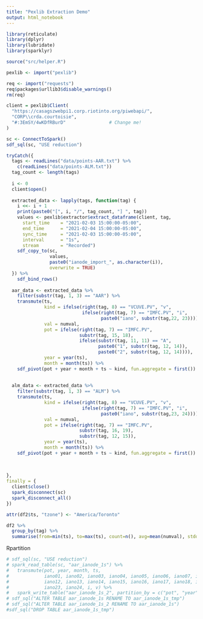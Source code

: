 ```yaml
---
title: "Pexlib Extraction Demo"
output: html_notebook
---
```


```r
library(reticulate)
library(dplyr)
library(lubridate)
library(sparklyr)

source("src/helper.R")

pexlib <- import("pexlib")

req <- import("requests")
req$packages$urllib3$disable_warnings() 
rm(req)

```



```r
client = pexlib$Client(
  "https://casagszwebpi1.corp.riotinto.org/piwebapi/",
  "CORP\\crda.courtoisie",
  "#:3EmSY/4wKDfRBurD"                # Change me!
)

sc <- ConnectToSpark()
sdf_sql(sc, "USE reduction")

tryCatch({
  tags <- readLines("data/points-AAR.txt") %>%
    c(readLines("data/points-ALM.txt"))
  tag_count <- length(tags)
  
  i <- 0
  client$open()
  
  extracted_data <- lapply(tags, function(tag) {
    i <<- i + 1
    print(paste0("[", i, "/", tag_count, "] ", tag))
    values <- pexlib$extractor$extract_dataframe(client, tag,
      start_time    = "2021-02-03 15:00:00-05:00",
      end_time      = "2021-02-04 15:00:00-05:00",
      sync_time     = "2021-02-03 15:00:00-05:00",
      interval      = "1s",
      stream        = "Recorded")
    sdf_copy_to(sc, 
                values, 
                paste0("ianode_import_", as.character(i)), 
                overwrite = TRUE)
  }) %>% 
    sdf_bind_rows()
  
  aar_data <- extracted_data %>%
    filter(substr(tag, 1, 3) == "AAR") %>%
    transmute(ts,
              kind = ifelse(right(tag, 8) == "VCUVE.PV", "v",
                            ifelse(right(tag, 7) == "IMFC.PV", "i",
                                   paste0("iano", substr(tag,22, 23)))),
              val = numval,
              pot = ifelse(right(tag, 7) == "IMFC.PV",
                           substr(tag, 15, 18),
                           ifelse(substr(tag, 11, 11) == "A", 
                                  paste0("1", substr(tag, 12, 14)), 
                                  paste0("2", substr(tag, 12, 14)))),
              year = year(ts),
              month = month(ts)) %>%
    sdf_pivot(pot + year + month + ts ~ kind, fun.aggregate = first())
     
          
  alm_data <- extracted_data %>%
    filter(substr(tag, 1, 3) == "ALM") %>%
    transmute(ts,
              kind = ifelse(right(tag, 8) == "VCUVE.PV", "v",
                            ifelse(right(tag, 7) == "IMFC.PV", "i",
                                   paste0("iano", substr(tag,23, 24)))),
              val = numval,
              pot = ifelse(right(tag, 7) == "IMFC.PV",
                           substr(tag, 16, 19),
                           substr(tag, 12, 15)),
              year = year(ts),
              month = month(ts)) %>%
    sdf_pivot(pot + year + month + ts ~ kind, fun.aggregate = first())
    
  
  
},
finally = {
  client$close()
  spark_disconnect(sc)
  spark_disconnect_all()
})

attr(df2$ts, "tzone") <- "America/Toronto"  

df2 %>% 
  group_by(tag) %>%
  summarise(from=min(ts), to=max(ts), count=n(), avg=mean(numval), stddev=sd(numval))
```


Rpartition
```r
# sdf_sql(sc, "USE reduction")
# spark_read_table(sc, "aar_ianode_1s") %>%
#   transmute(pot, year, month, ts, 
#             iano01, iano02, iano03, iano04, iano05, iano06, iano07, iano08, iano09, iano10, iano11, 
#             iano12, iano13, iano14, iano15, iano16, iano17, iano18, iano19, iano20, iano21, iano22,
#             iano23, iano24, i, v) %>%
#   spark_write_table("aar_ianode_1s_2", partition_by = c("pot", "year", "month"))
# sdf_sql("ALTER TABLE aar_ianode_1s RENAME TO aar_ianode_1s_tmp")
# sdf_sql("ALTER TABLE aar_ianode_1s_2 RENAME TO aar_ianode_1s")
#sdf_sql("DROP TABLE aar_ianode_1s_tmp")

```



